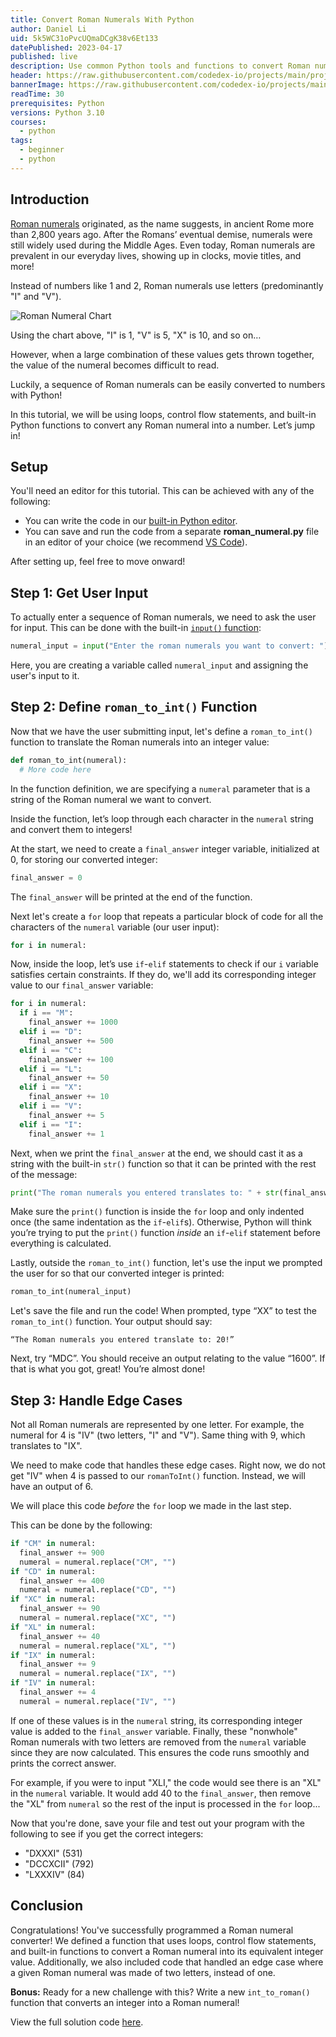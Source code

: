 ```yaml
---
title: Convert Roman Numerals With Python
author: Daniel Li
uid: 5k5WC31oPvcUQmaDCgK38v6Et133
datePublished: 2023-04-17
published: live
description: Use common Python tools and functions to convert Roman numerals to integers.
header: https://raw.githubusercontent.com/codedex-io/projects/main/projects/convert-roman-numerals-with-python/header.png
bannerImage: https://raw.githubusercontent.com/codedex-io/projects/main/projects/convert-roman-numerals-with-python/header.png
readTime: 30
prerequisites: Python
versions: Python 3.10
courses:
  - python
tags:
  - beginner
  - python
---
```


## Introduction

[Roman numerals](https://en.wikipedia.org/wiki/Roman_numerals) originated, as the name suggests, in ancient Rome more than 2,800 years ago. After the Romans’ eventual demise, numerals were still widely used during the Middle Ages. Even today, Roman numerals are prevalent in our everyday lives, showing up in clocks, movie titles, and more!

Instead of numbers like 1 and 2, Roman numerals use letters (predominantly "I" and "V").

<img src="https://raw.githubusercontent.com/codedex-io/projects/main/projects/convert-roman-numerals-with-python/roman_numeral_chart.png" alt="Roman Numeral Chart" />

Using the chart above, "I" is 1, "V" is 5, "X" is 10, and so on…

However, when a large combination of these values gets thrown together, the value of the numeral becomes difficult to read.

Luckily, a sequence of Roman numerals can be easily converted to numbers with Python!

In this tutorial, we will be using loops, control flow statements, and built-in Python functions to convert any Roman numeral into a number. Let’s jump in!

## Setup

You'll need an editor for this tutorial. This can be achieved with any of the following:

- You can write the code in our [built-in Python editor](https://www.codedex.io/editor/python).
- You can save and run the code from a separate **roman_numeral.py** file in an editor of your choice (we recommend [VS Code](https://www.codedex.io/projects/set-up-your-local-environment-in-python)).

After setting up, feel free to move onward!

## Step 1: Get User Input

To actually enter a sequence of Roman numerals, we need to ask the user for input. This can be done with the built-in [`input()` function](https://www.codedex.io/python/09-pythagorean#user-input):

```py
numeral_input = input("Enter the roman numerals you want to convert: ")
```

Here, you are creating a variable called `numeral_input` and assigning the user's input to it.

## Step 2: Define `roman_to_int()` Function

Now that we have the user submitting input, let's define a `roman_to_int()` function to translate the Roman numerals into an integer value:

```py
def roman_to_int(numeral):
  # More code here
```

In the function definition, we are specifying a `numeral` parameter that is a string of the Roman numeral we want to convert.

Inside the function, Iet’s loop through each character in the `numeral` string and convert them to integers!

At the start, we need to create a `final_answer` integer variable, initialized at 0, for storing our converted integer:

```py
final_answer = 0
```

The `final_answer` will be printed at the end of the function.
	
Next let's create a `for` loop that repeats a particular block of code for all the characters of the `numeral` variable (our user input):

```py
for i in numeral:
``` 

Now, inside the loop, let’s use `if`-`elif` statements to check if our `i` variable satisfies certain constraints. If they do, we'll add its corresponding integer value to our `final_answer` variable:

```py
for i in numeral:
  if i == "M":
    final_answer += 1000
  elif i == "D":
    final_answer += 500
  elif i == "C":
    final_answer += 100
  elif i == "L":
    final_answer += 50
  elif i == "X":
    final_answer += 10
  elif i == "V":
    final_answer += 5
  elif i == "I":
    final_answer += 1
```

Next, when we print the `final_answer` at the end, we should cast it as a string with the built-in `str()` function so that it can be printed with the rest of the message:

```py
print("The roman numerals you entered translates to: " + str(final_answer) + "!")
```

Make sure the `print()` function is inside the `for` loop and only indented once (the same indentation as the `if`-`elif`s). Otherwise, Python will think you’re trying to put the `print()` function _inside_ an `if`-`elif` statement before everything is calculated.

Lastly, outside the `roman_to_int()` function, let's use the input we prompted the user for so that our converted integer is printed:

```py
roman_to_int(numeral_input)
```

Let's save the file and run the code! When prompted, type “XX” to test the `roman_to_int()` function. Your output should say:

```shell
“The Roman numerals you entered translate to: 20!”
```

Next, try “MDC”. You should receive an output relating to the value “1600”. If that is what you got, great! You’re almost done!

## Step 3: Handle Edge Cases

Not all Roman numerals are represented by one letter. For example, the numeral for 4 is "IV" (two letters, "I" and "V"). Same thing with 9, which translates to "IX".

We need to make code that handles these edge cases. Right now, we do not get "IV" when 4 is passed to our `romanToInt()` function. Instead, we will have an output of 6.

We will place this code _before_ the `for` loop we made in the last step.

This can be done by the following:

```py
if "CM" in numeral:
  final_answer += 900
  numeral = numeral.replace("CM", "")
if "CD" in numeral:
  final_answer += 400
  numeral = numeral.replace("CD", "")
if "XC" in numeral:
  final_answer += 90
  numeral = numeral.replace("XC", "")
if "XL" in numeral:
  final_answer += 40
  numeral = numeral.replace("XL", "")
if "IX" in numeral:
  final_answer += 9
  numeral = numeral.replace("IX", "")
if "IV" in numeral:
  final_answer += 4
  numeral = numeral.replace("IV", "")
```

If one of these values is in the `numeral` string, its corresponding integer value is added to the `final_answer` variable. Finally, these "nonwhole" Roman numerals with two letters are removed from the `numeral` variable since they are now calculated. This ensures the code runs smoothly and prints the correct answer.

For example, if you were to input "XLI," the code would see there is an "XL" in the `numeral` variable. It would add 40 to the `final_answer`, then remove the "XL" from `numeral` so the rest of the input is processed in the `for` loop... 

Now that you're done, save your file and test out your program with the following to see if you get the correct integers:

- "DXXXI" (531)
- "DCCXCII" (792)
- "LXXXIV" (84)

## Conclusion

Congratulations! You've successfully programmed a Roman numeral converter! We defined a function that uses loops, control flow statements, and built-in functions to convert a Roman numeral into its equivalent integer value. Additionally, we also included code that handled an edge case where a given Roman numeral was made of two letters, instead of one.

**Bonus:** Ready for a new challenge with this? Write a new `int_to_roman()` function that converts an integer into a Roman numeral!

View the full solution code [here](https://github.com/codedex-io/projects/blob/main/projects/convert-roman-numerals-with-python/roman_numeral.py).
